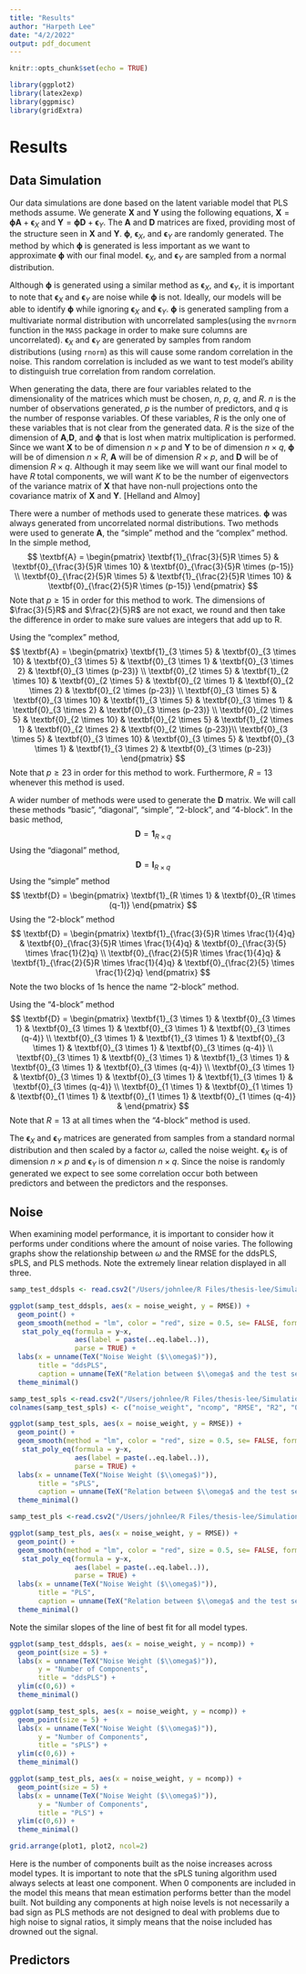 ```yaml
---
title: "Results"
author: "Harpeth Lee"
date: "4/2/2022"
output: pdf_document
---
```


```r
knitr::opts_chunk$set(echo = TRUE)
```

```r
library(ggplot2)
library(latex2exp)
library(ggpmisc)
library(gridExtra)
```


# Results

## Data Simulation

Our data simulations are done based on the latent variable model that PLS methods assume. We generate $\textbf{X}$ and $\textbf{Y}$ using the following equations, $\textbf{X} = \boldsymbol{\phi} \textbf{A} + \boldsymbol{\epsilon}_X$ and $\textbf{Y} = \boldsymbol{\phi} \textbf{D} + \boldsymbol{\epsilon}_Y$. The $\textbf{A}$ and $\textbf{D}$ matrices are fixed, providing most of the structure seen in $\textbf{X}$ and $\textbf{Y}$. $\boldsymbol{\phi}$, $\boldsymbol{\epsilon}_X$, and $\boldsymbol{\epsilon}_Y$ are randomly generated. The method by which $\boldsymbol{\phi}$ is generated is less important as we want to approximate $\boldsymbol{\phi}$ with our final model. $\boldsymbol{\epsilon}_X$, and $\boldsymbol{\epsilon}_Y$ are sampled from a normal distribution.

Although $\boldsymbol{\phi}$ is generated using a similar method as $\boldsymbol{\epsilon}_X$, and $\boldsymbol{\epsilon}_Y$, it is important to note that $\boldsymbol{\epsilon}_X$ and $\boldsymbol{\epsilon}_Y$ are noise while $\boldsymbol{\phi}$ is not. Ideally, our models will be able to identify $\boldsymbol{\phi}$ while ignoring $\boldsymbol{\epsilon}_X$ and $\boldsymbol{\epsilon}_Y$. $\boldsymbol{\phi}$ is generated sampling from a multivariate normal distribution with uncorrelated samples(using the `mvrnorm` function in the `MASS` package in order to make sure columns are uncorrelated). $\boldsymbol{\epsilon}_X$ and $\boldsymbol{\epsilon}_Y$ are generated by samples from random distributions (using `rnorm`) as this will cause some random correlation in the noise. This random correlation is included as we want to test model's ability to distinguish true correlation from random correlation.

When generating the data, there are four variables related to the dimensionality of the matrices which must be chosen, $n$, $p$, $q$, and $R$. $n$ is the number of observations generated, $p$ is the number of predictors, and $q$ is the number of response variables. Of these variables, $R$ is the only one of these variables that is not clear from the generated data. $R$ is the size of the dimension of $\textbf{A}$,$\textbf{D}$, and $\boldsymbol{\phi}$ that is lost when matrix multiplication is performed. Since we want $\textbf{X}$ to be of dimension $n \times p$ and $\textbf{Y}$ to be of dimension $n \times q$, $\boldsymbol{\phi}$ will be of dimension $n \times R$, $\textbf{A}$ will be of dimension $R \times p$, and $\textbf{D}$ will be of dimension $R \times q$. Although it may seem like we will want our final model to have $R$ total components, we will want $K$ to be the number of eigenvectors of the variance matrix of $\textbf{X}$ that have non-null projections onto the covariance matrix of $\textbf{X}$ and $\textbf{Y}$. [Helland and Almoy]

There were a number of methods used to generate these matrices. $\boldsymbol{\phi}$ was always generated from uncorrelated normal distributions. Two methods were used to generate $\textbf{A}$, the "simple" method and the "complex" method. In the simple method, 
$$
\textbf{A} =
\begin{pmatrix}
\textbf{1}_{\frac{3}{5}R \times 5} & \textbf{0}_{\frac{3}{5}R \times 10} & \textbf{0}_{\frac{3}{5}R \times (p-15)}  \\
\textbf{0}_{\frac{2}{5}R \times 5} & \textbf{1}_{\frac{2}{5}R \times 10} & \textbf{0}_{\frac{2}{5}R \times (p-15)}
\end{pmatrix}
$$
Note that $p \geq 15$ in order for this method to work. The dimensions of $\frac{3}{5}R$ and $\frac{2}{5}R$ are not exact, we round and then take the difference in order to make sure values are integers that add up to R.

Using the "complex" method,
$$
\textbf{A} = 
\begin{pmatrix}
\textbf{1}_{3 \times 5} & \textbf{0}_{3 \times 10} & \textbf{0}_{3 \times 5} & \textbf{0}_{3 \times 1} & \textbf{0}_{3 \times 2} & \textbf{0}_{3 \times (p-23)} \\
\textbf{0}_{2 \times 5} & \textbf{1}_{2 \times 10} & \textbf{0}_{2 \times 5} & \textbf{0}_{2 \times 1} & \textbf{0}_{2 \times 2} & \textbf{0}_{2 \times (p-23)} \\
\textbf{0}_{3 \times 5} & \textbf{0}_{3 \times 10} & \textbf{1}_{3 \times 5} & \textbf{0}_{3 \times 1} & \textbf{0}_{3 \times 2} & \textbf{0}_{3 \times (p-23)} \\
\textbf{0}_{2 \times 5} & \textbf{0}_{2 \times 10} & \textbf{0}_{2 \times 5} & \textbf{1}_{2 \times 1} & \textbf{0}_{2 \times 2} & \textbf{0}_{2 \times (p-23)}\\
\textbf{0}_{3 \times 5} & \textbf{0}_{3 \times 10} & \textbf{0}_{3 \times 5} & \textbf{0}_{3 \times 1}  & \textbf{1}_{3 \times 2} & \textbf{0}_{3 \times (p-23)}
\end{pmatrix}
$$
Note that $p \geq 23$ in order for this method to work. Furthermore, $R=13$ whenever this method is used.

A wider number of methods were used to generate the $\textbf{D}$ matrix. We will call these methods "basic", "diagonal", "simple", "2-block", and "4-block". In the basic method, 
$$
\textbf{D} = \textbf{1}_{R \times q}
$$
Using the "diagonal" method,
$$
\textbf{D} = \textbf{I}_{R \times q}
$$
Using the "simple" method
$$
\textbf{D} = 
\begin{pmatrix}
\textbf{1}_{R \times 1} & \textbf{0}_{R \times (q-1)}
\end{pmatrix}
$$
Using the "2-block" method
$$
\textbf{D} = 
\begin{pmatrix}
\textbf{1}_{\frac{3}{5}R \times \frac{1}{4}q} & \textbf{0}_{\frac{3}{5}R \times \frac{1}{4}q} & \textbf{0}_{\frac{3}{5} \times \frac{1}{2}q} \\
\textbf{0}_{\frac{2}{5}R \times \frac{1}{4}q} & \textbf{1}_{\frac{2}{5}R \times \frac{1}{4}q} & \textbf{0}_{\frac{2}{5} \times \frac{1}{2}q}
\end{pmatrix}
$$
Note the two blocks of 1s hence the name "2-block" method.

Using the "4-block" method
$$
\textbf{D} =
\begin{pmatrix}
\textbf{1}_{3 \times 1} & \textbf{0}_{3 \times 1} & \textbf{0}_{3 \times 1} & \textbf{0}_{3 \times 1} & \textbf{0}_{3 \times (q-4)} \\
\textbf{0}_{3 \times 1} & \textbf{1}_{3 \times 1} & \textbf{0}_{3 \times 1} & \textbf{0}_{3 \times 1} & \textbf{0}_{3 \times (q-4)} \\
 \textbf{0}_{3 \times 1} & \textbf{0}_{3 \times 1} & \textbf{1}_{3 \times 1} & \textbf{0}_{3 \times 1} & \textbf{0}_{3 \times (q-4)} \\
\textbf{0}_{3 \times 1} & \textbf{0}_{3 \times 1} & \textbf{0}_{3 \times 1} & \textbf{1}_{3 \times 1} & \textbf{0}_{3 \times (q-4)} \\
\textbf{0}_{1 \times 1} & \textbf{0}_{1 \times 1} & \textbf{0}_{1 \times 1} & \textbf{0}_{1 \times 1} & \textbf{0}_{1 \times (q-4)} & 
\end{pmatrix}
$$
Note that $R=13$ at all times when the "4-block" method is used.

The $\boldsymbol{\epsilon}_X$ and $\boldsymbol{\epsilon}_Y$ matrices are generated from samples from a standard normal distribution and then scaled by a factor $\omega$, called the noise weight. $\boldsymbol{\epsilon}_X$ is of dimension $n \times p$ and $\boldsymbol{\epsilon}_Y$ is of dimension $n \times q$. Since the noise is randomly generated we expect to see some correlation occur both between predictors and between the predictors and the responses.


## Noise

When examining model performance, it is important to consider how it performs under conditions where the amount of noise varies. The following graphs show the relationship between $\omega$ and the RMSE for the ddsPLS, sPLS, and PLS methods. Note the extremely linear relation displayed in all three.

```r
samp_test_ddspls <- read.csv2("/Users/johnlee/R Files/thesis-lee/Simulations/data/ddspls_noise_weight_1.csv")

ggplot(samp_test_ddspls, aes(x = noise_weight, y = RMSE)) +
  geom_point() +
  geom_smooth(method = "lm", color = "red", size = 0.5, se= FALSE, formula = y ~ x) +
   stat_poly_eq(formula = y~x, 
                aes(label = paste(..eq.label..)), 
                parse = TRUE) +
  labs(x = unname(TeX("Noise Weight ($\\omega$)")),
       title = "ddsPLS", 
       caption = unname(TeX("Relation between $\\omega$ and the test set RMSE for the ddsPLS model. $$n=100, p=100, q=5$$"))) +
  theme_minimal()
```

```r
samp_test_spls <-read.csv2("/Users/johnlee/R Files/thesis-lee/Simulations/data/spls_noise_weight_1.csv")[,-1]
colnames(samp_test_spls) <- c("noise_weight", "ncomp", "RMSE", "R2", "Q2", "R2-Q2")

ggplot(samp_test_spls, aes(x = noise_weight, y = RMSE)) +
  geom_point() +
  geom_smooth(method = "lm", color = "red", size = 0.5, se= FALSE, formula = y ~ x) +
   stat_poly_eq(formula = y~x, 
                aes(label = paste(..eq.label..)), 
                parse = TRUE) +
  labs(x = unname(TeX("Noise Weight ($\\omega$)")),
       title = "sPLS", 
       caption = unname(TeX("Relation between $\\omega$ and the test set RMSE for the sPLS model. $$n=100, p=100, q=5$$"))) +
  theme_minimal()
```
```r
samp_test_pls <-read.csv2("/Users/johnlee/R Files/thesis-lee/Simulations/data/pls_noise_weight_1.csv")

ggplot(samp_test_pls, aes(x = noise_weight, y = RMSE)) +
  geom_point() +
  geom_smooth(method = "lm", color = "red", size = 0.5, se= FALSE, formula = y ~ x) +
   stat_poly_eq(formula = y~x, 
                aes(label = paste(..eq.label..)), 
                parse = TRUE) +
  labs(x = unname(TeX("Noise Weight ($\\omega$)")),
       title = "PLS", 
       caption = unname(TeX("Relation between $\\omega$ and the test set RMSE for the PLS model. $$n=100, p=100, q=5$$"))) +
  theme_minimal()
```
Note the similar slopes of the line of best fit for all model types.


```r
ggplot(samp_test_ddspls, aes(x = noise_weight, y = ncomp)) +
  geom_point(size = 5) +
  labs(x = unname(TeX("Noise Weight ($\\omega$)")),
       y = "Number of Components",
       title = "ddsPLS") +
  ylim(c(0,6)) +
  theme_minimal()
```
```r
ggplot(samp_test_spls, aes(x = noise_weight, y = ncomp)) +
  geom_point(size = 5) +
  labs(x = unname(TeX("Noise Weight ($\\omega$)")),
       y = "Number of Components",
       title = "sPLS") +
  ylim(c(0,6)) +
  theme_minimal()
```
```r
ggplot(samp_test_pls, aes(x = noise_weight, y = ncomp)) +
  geom_point(size = 5) +
  labs(x = unname(TeX("Noise Weight ($\\omega$)")),
       y = "Number of Components",
       title = "PLS") +
  ylim(c(0,6)) +
  theme_minimal()
```
```r
grid.arrange(plot1, plot2, ncol=2)
```


Here is the number of components built as the noise increases across model types. It is important to note that the sPLS tuning algorithm used always selects at least one component. When 0 components are included in the model this means that mean estimation performs better than the model built. Not building any components at high noise levels is not necessarily a bad sign as PLS methods are not designed to deal with problems due to high noise to signal ratios, it simply means that the noise included has drowned out the signal.




## Predictors



